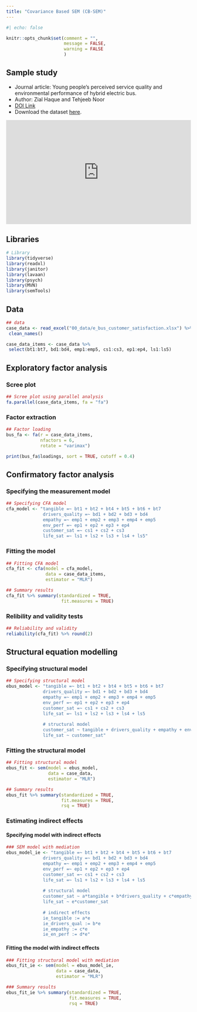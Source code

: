 ---
title: "Covariance Based SEM (CB-SEM)"
---

```{r}
#| echo: false

knitr::opts_chunk$set(comment = "",
                      message = FALSE,
                      warning = FALSE
                      )

```


## Sample study

- Journal article: Young people's perceived service quality and environmental
performance of hybrid electric bus.
- Author: Zial Haque and Tehjeeb Noor
- [DOI Link](https://doi.org/10.1016/j.tbs.2020.03.003)
- Download the dataset [here](https://ars.els-cdn.com/content/image/1-s2.0-S2214367X19302492-mmc1.xlsx).


<div style="padding-bottom:56.25%; position:relative; display:block; width: 100%">
  <iframe width="100%" height="100%"
    src="https://www.sciencedirect.com/science/article/pii/S2214367X19302492"
    frameborder="0" allowfullscreen="" style="position:absolute; top:0; left: 0">
  </iframe>
</div>


## Libraries

```{r}
# Library
library(tidyverse)
library(readxl)
library(janitor)
library(lavaan)
library(psych)
library(MVN)
library(semTools)
```


## Data

```{r}
## data
case_data <- read_excel("00_data/e_bus_customer_satisfaction.xlsx") %>% 
 clean_names()

case_data_items <- case_data %>%
 select(bt1:bt7, bd1:bd4, emp1:emp5, cs1:cs3, ep1:ep4, ls1:ls5)
```


## Exploratory factor analysis

### Scree plot

```{r}
## Scree plot using parallel analysis
fa.parallel(case_data_items, fa = "fa")
```


### Factor extraction

```{r}
## Factor loading
bus_fa <- fa(r = case_data_items,
             nfactors = 6,
             rotate = "varimax")

print(bus_fa$loadings, sort = TRUE, cutoff = 0.4)
```


## Confirmatory factor analysis

### Specifying the measurement model

```{r}
## Specifying CFA model
cfa_model <- "tangible =~ bt1 + bt2 + bt4 + bt5 + bt6 + bt7
              drivers_quality =~ bd1 + bd2 + bd3 + bd4
              empathy =~ emp1 + emp2 + emp3 + emp4 + emp5
              env_perf =~ ep1 + ep2 + ep3 + ep4
              customer_sat =~ cs1 + cs2 + cs3
              life_sat =~ ls1 + ls2 + ls3 + ls4 + ls5"

```


### Fitting the model

```{r}
## Fitting CFA model
cfa_fit <- cfa(model = cfa_model, 
               data = case_data_items, 
               estimator = "MLR")

## Summary results
cfa_fit %>% summary(standardized = TRUE,
                     fit.measures = TRUE)
```


### Relibility and validity tests

```{r}
## Reliability and validity 
reliability(cfa_fit) %>% round(2)

```


## Structural equation modelling

### Specifying structural model

```{r}
## Specifying structural model
ebus_model <- "tangible =~ bt1 + bt2 + bt4 + bt5 + bt6 + bt7
              drivers_quality =~ bd1 + bd2 + bd3 + bd4
              empathy =~ emp1 + emp2 + emp3 + emp4 + emp5
              env_perf =~ ep1 + ep2 + ep3 + ep4
              customer_sat =~ cs1 + cs2 + cs3
              life_sat =~ ls1 + ls2 + ls3 + ls4 + ls5
              
              # structural model
              customer_sat ~ tangible + drivers_quality + empathy + env_perf
              life_sat ~ customer_sat"
```


### Fitting the structural model

```{r}
## Fitting structural model
ebus_fit <- sem(model = ebus_model,
                data = case_data,
                estimator = "MLR")

## Summary results
ebus_fit %>% summary(standardized = TRUE,
                     fit.measures = TRUE,
                     rsq = TRUE)
```


### Estimating indirect effects


#### Specifying model with indirect effects

```{r}
### SEM model with mediation
ebus_model_ie <- "tangible =~ bt1 + bt2 + bt4 + bt5 + bt6 + bt7
              drivers_quality =~ bd1 + bd2 + bd3 + bd4
              empathy =~ emp1 + emp2 + emp3 + emp4 + emp5
              env_perf =~ ep1 + ep2 + ep3 + ep4
              customer_sat =~ cs1 + cs2 + cs3
              life_sat =~ ls1 + ls2 + ls3 + ls4 + ls5
              
              # structural model
              customer_sat ~ a*tangible + b*drivers_quality + c*empathy + d*env_perf
              life_sat ~ e*customer_sat
             
              # indirect effects
              ie_tangible := a*e
              ie_drivers_qual := b*e
              ie_empathy := c*e
              ie_en_perf := d*e"

```


#### Fitting the model with indirect effects

```{r}
### Fitting structural model with mediation 
ebus_fit_ie <- sem(model = ebus_model_ie,
                   data = case_data,
                   estimator = "MLR")

### Summary results
ebus_fit_ie %>% summary(standardized = TRUE,
                        fit.measures = TRUE,
                        rsq = TRUE)

```

